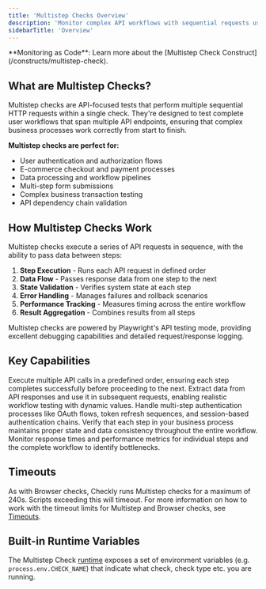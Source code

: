 ```yaml
---
title: 'Multistep Checks Overview'
description: 'Monitor complex API workflows with sequential requests using Playwright API testing mode for comprehensive end-to-end validation.'
sidebarTitle: 'Overview'
---
```


<Tip>
**Monitoring as Code**: Learn more about the [Multistep Check Construct](/constructs/multistep-check).
</Tip>

## What are Multistep Checks?

Multistep checks are API-focused tests that perform multiple sequential HTTP requests within a single check. They're designed to test complete user workflows that span multiple API endpoints, ensuring that complex business processes work correctly from start to finish.

**Multistep checks are perfect for:**
- User authentication and authorization flows
- E-commerce checkout and payment processes
- Data processing and workflow pipelines
- Multi-step form submissions
- Complex business transaction testing
- API dependency chain validation


## How Multistep Checks Work

Multistep checks execute a series of API requests in sequence, with the ability to pass data between steps:

1. **Step Execution** - Runs each API request in defined order
2. **Data Flow** - Passes response data from one step to the next
3. **State Validation** - Verifies system state at each step
4. **Error Handling** - Manages failures and rollback scenarios
5. **Performance Tracking** - Measures timing across the entire workflow
6. **Result Aggregation** - Combines results from all steps

<Tip>
Multistep checks are powered by Playwright's API testing mode, providing excellent debugging capabilities and detailed request/response logging.
</Tip>


## Key Capabilities

<Accordion title="Sequential API Request Execution">
Execute multiple API calls in a predefined order, ensuring each step completes successfully before proceeding to the next.
</Accordion>

<Accordion title="Data Passing Between Requests">
Extract data from API responses and use it in subsequent requests, enabling realistic workflow testing with dynamic values.
</Accordion>

<Accordion title="Complex Authentication Flows">
Handle multi-step authentication processes like OAuth flows, token refresh sequences, and session-based authentication chains.
</Accordion>

<Accordion title="Workflow State Validation">
Verify that each step in your business process maintains proper state and data consistency throughout the entire workflow.
</Accordion>

<Accordion title="Performance Measurement Across Steps">
Monitor response times and performance metrics for individual steps and the complete workflow to identify bottlenecks.
</Accordion>

## Timeouts
As with Browser checks, Checkly runs Multistep checks for a maximum of 240s. Scripts exceeding this will timeout. For more information on how to work with the timeout limits for Multistep and Browser checks, see [Timeouts](/docs/browser-checks/timeouts).

## Built-in Runtime Variables

The Multistep Check [runtime](/docs/platform/runtimes/overview) exposes a set of environment variables (e.g. `process.env.CHECK_NAME`) that indicate what check, check type etc. you are running.



